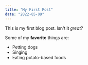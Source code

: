 ```yaml
---
title: "My First Post"
date: "2022-05-09"
---
```


This is my first blog post. Isn't it *great*?

Some of my **favorite** things are:
* Petting dogs
* Singing
* Eating potato-based foods